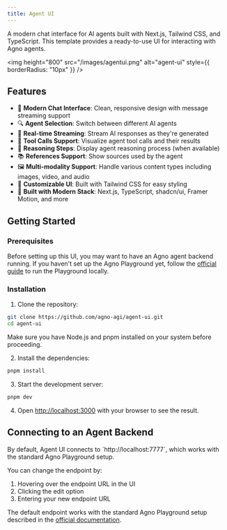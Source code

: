 ```yaml
---
title: Agent UI
---
```



A modern chat interface for AI agents built with Next.js, Tailwind CSS, and TypeScript. This template provides a ready-to-use UI for interacting with Agno agents.

<img height="800" src="/images/agentui.png" alt="agent-ui" style={{ borderRadius: "10px" }} />

## Features

- 💬 **Modern Chat Interface**: Clean, responsive design with message streaming support
- 🔍 **Agent Selection**: Switch between different AI agents
- 🔄 **Real-time Streaming**: Stream AI responses as they're generated
- 🧩 **Tool Calls Support**: Visualize agent tool calls and their results
- 🧠 **Reasoning Steps**: Display agent reasoning process (when available)
- 📚 **References Support**: Show sources used by the agent
- 🖼️ **Multi-modality Support**: Handle various content types including images, video, and audio
- 🎨 **Customizable UI**: Built with Tailwind CSS for easy styling
- 🧰 **Built with Modern Stack**: Next.js, TypeScript, shadcn/ui, Framer Motion, and more

## Getting Started

### Prerequisites

Before setting up this UI, you may want to have an Agno agent backend running. If you haven't set up the Agno Playground yet, follow the [official guide](https://docs.agno.com/get-started/playground#running-playground-locally) to run the Playground locally.

### Installation

1. Clone the repository:

```bash
git clone https://github.com/agno-agi/agent-ui.git
cd agent-ui
```

<Tip>Make sure you have Node.js and pnpm installed on your system before proceeding.</Tip>

2. Install the dependencies:

```bash
pnpm install
```

3. Start the development server:

```bash
pnpm dev
```

4. Open [http://localhost:3000](http://localhost:3000) with your browser to see the result.

## Connecting to an Agent Backend

<Note>
By default, Agent UI connects to `http://localhost:7777`, which works with the standard Agno Playground setup.
</Note>

You can change the endpoint by:
1. Hovering over the endpoint URL in the UI
2. Clicking the edit option
3. Entering your new endpoint URL



The default endpoint works with the standard Agno Playground setup described in the [official documentation](https://docs.agno.com/get-started/playground#running-playground-locally).

